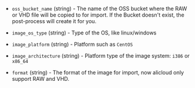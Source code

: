 <!-- Code generated from the comments of the Config struct in post-processor/alicloud-import/post-processor.go; DO NOT EDIT MANUALLY -->

- `oss_bucket_name` (string) - The name of the OSS bucket where the RAW or VHD file will be copied to
  for import. If the Bucket doesn't exist, the post-process will create it for
  you.

- `image_os_type` (string) - Type of the OS, like linux/windows

- `image_platform` (string) - Platform such as `CentOS`

- `image_architecture` (string) - Platform type of the image system: `i386` or `x86_64`

- `format` (string) - The format of the image for import, now alicloud only support RAW and
  VHD.
